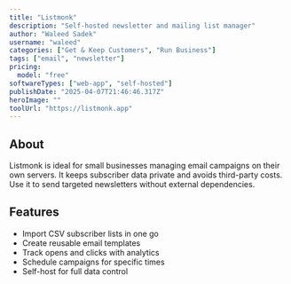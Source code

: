 ---
title: "Listmonk"
description: "Self-hosted newsletter and mailing list manager"
author: "Waleed Sadek"
username: "waleed"
categories: ["Get & Keep Customers", "Run Business"]
tags: ["email", "newsletter"]
pricing:
  model: "free"
softwareTypes: ["web-app", "self-hosted"]
publishDate: "2025-04-07T21:46:46.317Z"
heroImage: ""
toolUrl: "https://listmonk.app"
---
## About
Listmonk is ideal for small businesses managing email campaigns on their own servers. It keeps subscriber data private and avoids third-party costs. Use it to send targeted newsletters without external dependencies.

## Features
- Import CSV subscriber lists in one go
- Create reusable email templates
- Track opens and clicks with analytics
- Schedule campaigns for specific times
- Self-host for full data control